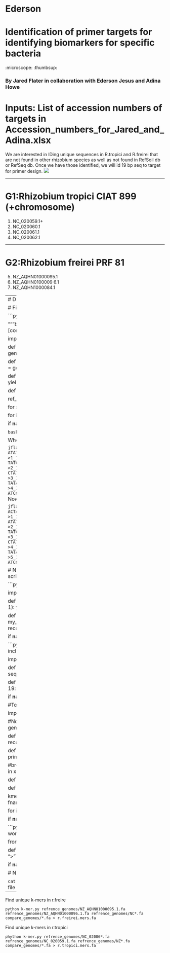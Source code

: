 # Ederson
# Identification of primer targets for identifying biomarkers for specific bacteria

:microscope: :thumbsup:

###  By Jared Flater in collaboration with Ederson Jesus and Adina Howe

# Inputs: List of accession numbers of targets in Accession_numbers_for_Jared_and_Adina.xlsx
We are interested in IDing unique sequences in R.tropici and R.freirei that are not found in other rhizobium species as well as not found in RefSoil db or RefSeq db. Once we have those identified, we will id 19 bp seq to target for primer design. 
![](Images/ideas.jpg)

----

# G1:Rhizobium tropici CIAT 899 (+chromosome) 
1. NC_020059.1+
2. NC_020060.1
3. NC_020061.1
4. NC_020062.1

----

# G2:Rhizobium freirei PRF 81
5. NZ_AQHN01000095.1
6. NZ_AQHN0100009 6.1
7. NZ_AQHN1000084.1 

----
#  Download RefSoilpython k-mer.py from https://figshare.com/articles/RefSoil_Database

#  First script in k-mer proce1ss:

```python

"""breaks up a sequence from a .fa file into kmerlength, and compares to kmers from other genomes"""
#python k-mer.py [reference1.fa] [comparison1.fa] [comparison.fa] [comparison3.fa] > filename.fa

import sys
import screed

def consume_genome(fname):
    """reads through a .fa file, returning names and sequences"""
    genome = ''
    for i in fname:
        for record in screed.open(i):
            genome = genome + record.sequence
    return genome

def kmer_count(genomelookingin, kmerlength):
    """makes a dictionary of 150 bp kmers"""
    kmer150 = {}
    for i in range(len(genomelookingin)+1-kmerlength):
        kmer = genomelookingin[i:i+kmerlength]
        if kmer150.has_key(kmer):
            continue
        else:
            kmer150[kmer] = kmer150.get(kmer, 0)+1
    return kmer150

def rolling_window(seq, window_size):
    """rolling window slides along a sequence, showing only 150 bp at a time"""
    for i in xrange(len(seq) - window_size + 1):
        yield seq[i:i+window_size]


def main():
    """main for k-mer.py, find kmers in a .fa file."""
    fname = sys.argv[1:2]
    fname_compare = sys.argv[2:]


    ref_genome1 = consume_genome(fname)
    kmer_dict = kmer_count(ref_genome1, 150)
    ref_genome2 = consume_genome(fname_compare)

    for seq in rolling_window(ref_genome2, 150):
        if kmer_dict.has_key(seq):
            del kmer_dict[seq]

    for i, kmer in enumerate(kmer_dict.keys()):
        print ">" + str(i) + "_" + fname[0]
        print kmer

if __name__ == '__main__':
    main()
```

```
bash-3.2$ python Scripts/k_mer.py test/test_NC.fa test/test_NZ.fa test/test_compare.fa > 1_NC_kmer_test.fa
```
# For each file output looks like:
```
bash-3.2$ head 1_NC_kmer_test.fa 
>0_test/test_NC.fa
ACTATATCGTGGTTTGCACTGTGACGGGTTCGACGCAAGCCGGCATGGTCGTTGGTTTCGCCAAGGATGGACGACAGCGCAATGTGATCGGTATCGATGCTTCGGCAACCCCTCTCCAAGCCCAGTCGCAGGTGCTTAACATTGCCCGGC
>1_test/test_NC.fa
CCATCAGAACACGCGGCGTGATCTGCCAGGATACGCCCCATCTGTCCTTGCACCAGCCGCATTCGCTTTCCTGGCCGCCATTGCCGACAATGGCGTTCCAATAACGATCCGTCTCTTCCTGGTCCTCGGTGTAGATCTGAAACGAAAAGG
>2_test/test_NC.fa
ATACCAATAAGACTTTGAAAAAGCTGGCGGCCCGAGGGTTGCTCCTTTGGCAGGAGAGGGGCTGCGAGGTTCTGGATGGGAAGGGGCTTGCAGAACTTGCGGGCTGGGACGGTTTTGATTCGGGCAAGCGCCCCTTCATCTAGGCACTGC
>3_test/test_NC.fa
AAGGCAGGTAAAACGGGTGAAAGATTCCTGTCGATACTCATTGTCCTGCATAAAATCGACATTGCTGTCGTAGATCTCATATTTGAGGCGGTCTTCCACATATTCTTGCGGTCGAGATCGCTGCTGCTTTTGCATAGCAGTGAGCGGCCG
>4_test/test_NC.fa
TGCCGCATCGCCTCGATCGCCATGCAGCAGATGTCATTGCCGCGGCCAATGGTGAAGGTCAGGCCGTGGCCAGCAAGGCCCGGCTTGTCGGTGTCGAGGATGACATAAGCTGCCGAATAATCCGGATCCGGATTCATCGCATCCGAACCA
```
This generated a file that was over 1 gb in size, I wasn't really expecting a file this large, however, it may be possible. To test this, I made three files... one .fa file that contained the first 150bp kmer + 5bp of random. The second file is just a .fa with zzzzzzzzzzzzz filling it...the final is a .fa with the same first 150 bp as the first file. 

When we compare 155pb_test.fa to 155zbp_test.fa and 150bp_test.fa, we should get 5 kmers:

```
jflater-air:test jaredflater$ python ../Scripts/k_mer.py 155pb_test.fa 155zbp_test.fa 150bp_test.fa
>0_155pb_test.fa
ATATCGTGGTTTGCACTGTGACGGGTTCGACGCAAGCCGGCATGGTCGTTGGTTTCGCCAAGGATGGACGACAGCGCAATGTGATCGGTATCGATGCTTCGGCAACCCCTCTCCAAGCCCAGTCGCAGGTGCTTAACATTGCCCGGCGGT
>1_155pb_test.fa
TATCGTGGTTTGCACTGTGACGGGTTCGACGCAAGCCGGCATGGTCGTTGGTTTCGCCAAGGATGGACGACAGCGCAATGTGATCGGTATCGATGCTTCGGCAACCCCTCTCCAAGCCCAGTCGCAGGTGCTTAACATTGCCCGGCGGTT
>2_155pb_test.fa
CTATATCGTGGTTTGCACTGTGACGGGTTCGACGCAAGCCGGCATGGTCGTTGGTTTCGCCAAGGATGGACGACAGCGCAATGTGATCGGTATCGATGCTTCGGCAACCCCTCTCCAAGCCCAGTCGCAGGTGCTTAACATTGCCCGGCG
>3_155pb_test.fa
TATATCGTGGTTTGCACTGTGACGGGTTCGACGCAAGCCGGCATGGTCGTTGGTTTCGCCAAGGATGGACGACAGCGCAATGTGATCGGTATCGATGCTTCGGCAACCCCTCTCCAAGCCCAGTCGCAGGTGCTTAACATTGCCCGGCGG
>4_155pb_test.fa
ATCGTGGTTTGCACTGTGACGGGTTCGACGCAAGCCGGCATGGTCGTTGGTTTCGCCAAGGATGGACGACAGCGCAATGTGATCGGTATCGATGCTTCGGCAACCCCTCTCCAAGCCCAGTCGCAGGTGCTTAACATTGCCCGGCGGTTC
```
Now, if we make the same comparison, less the final 150bp_test.fa file, we should have 6 kmers returned:

```
jflater-air:test jaredflater$ python ../Scripts/k_mer.py 155pb_test.fa 155zbp_test.fa
>0_155pb_test.fa
ACTATATCGTGGTTTGCACTGTGACGGGTTCGACGCAAGCCGGCATGGTCGTTGGTTTCGCCAAGGATGGACGACAGCGCAATGTGATCGGTATCGATGCTTCGGCAACCCCTCTCCAAGCCCAGTCGCAGGTGCTTAACATTGCCCGGC
>1_155pb_test.fa
ATATCGTGGTTTGCACTGTGACGGGTTCGACGCAAGCCGGCATGGTCGTTGGTTTCGCCAAGGATGGACGACAGCGCAATGTGATCGGTATCGATGCTTCGGCAACCCCTCTCCAAGCCCAGTCGCAGGTGCTTAACATTGCCCGGCGGT
>2_155pb_test.fa
TATCGTGGTTTGCACTGTGACGGGTTCGACGCAAGCCGGCATGGTCGTTGGTTTCGCCAAGGATGGACGACAGCGCAATGTGATCGGTATCGATGCTTCGGCAACCCCTCTCCAAGCCCAGTCGCAGGTGCTTAACATTGCCCGGCGGTT
>3_155pb_test.fa
CTATATCGTGGTTTGCACTGTGACGGGTTCGACGCAAGCCGGCATGGTCGTTGGTTTCGCCAAGGATGGACGACAGCGCAATGTGATCGGTATCGATGCTTCGGCAACCCCTCTCCAAGCCCAGTCGCAGGTGCTTAACATTGCCCGGCG
>4_155pb_test.fa
TATATCGTGGTTTGCACTGTGACGGGTTCGACGCAAGCCGGCATGGTCGTTGGTTTCGCCAAGGATGGACGACAGCGCAATGTGATCGGTATCGATGCTTCGGCAACCCCTCTCCAAGCCCAGTCGCAGGTGCTTAACATTGCCCGGCGG
>5_155pb_test.fa
ATCGTGGTTTGCACTGTGACGGGTTCGACGCAAGCCGGCATGGTCGTTGGTTTCGCCAAGGATGGACGACAGCGCAATGTGATCGGTATCGATGCTTCGGCAACCCCTCTCCAAGCCCAGTCGCAGGTGCTTAACATTGCCCGGCGGTTC
```

# Now we will move onto the second script in the process, identifying potential primers for each kmer, ensuring that each primer is only present in one gene.  This scripts input is the k-mers unique to each genome and output is the potential primers at each end of kmer:

```python
"""Takes in kmers and removes the front and back 19 bp"""
#python pri-mer.py

import sys
import screed

def rolling_window(seq, window_size):
    """rolling window slides along a sequence, in this case showing 19 bp at a time"""
    for i in xrange(len(seq) - window_size + 1):
        yield seq[i:i+window_size]

def main():
    """main for k-mer.py, find kmers in a .fa file."""
    #reading in your kmer file
    for record in screed.open(sys.argv[1]):
        my_seq = record.sequence
    #print my_seq
        for i, seq in enumerate(rolling_window(my_seq, 19)):
            if i == 0:
                print ">" + str(i) + "_" + record.name + "_forward"
                print seq
            if i == 131:
                print ">" + str(i) + "_" + record.name + "_reverse"
                print seq

if __name__ == '__main__':
    main()
```
# Run it like this: 
```
jflater-air:test jaredflater$ python ../Scripts/pri_mer.py 150_kmer_test.fa > 150_primer_test.fa
```
# This is the output from pri_mer.py on 150_kmer_test.fa
```
jflater-air:test jaredflater$ cat 150_primer_test.fa
>0_0_155pb_test.fa_forward
ACTATATCGTGGTTTGCAC
>131_0_155pb_test.fa_reverse
GTGCTTAACATTGCCCGGC
>0_1_155pb_test.fa_forward
ATATCGTGGTTTGCACTGT
>131_1_155pb_test.fa_reverse
CTTAACATTGCCCGGCGGT
>0_2_155pb_test.fa_forward
TATCGTGGTTTGCACTGTG
>131_2_155pb_test.fa_reverse
TTAACATTGCCCGGCGGTT
>0_3_155pb_test.fa_forward
CTATATCGTGGTTTGCACT
>131_3_155pb_test.fa_reverse
TGCTTAACATTGCCCGGCG
>0_4_155pb_test.fa_forward
TATATCGTGGTTTGCACTG
>131_4_155pb_test.fa_reverse
GCTTAACATTGCCCGGCGG
>0_5_155pb_test.fa_forward
ATCGTGGTTTGCACTGTGA
>131_5_155pb_test.fa_reverse
TAACATTGCCCGGCGGTTC
```
# Now we need to get the "body" out of each k-mer (the middle is 112 bp, 150 total bp minus the two 19 bp ends)
# For this, use body.py

```python
"""use this to feed the body (150-(19*2))bp into a body.fa. We need to make sure no primers match any portion of the k-mer. In addtion, we also include this with all other .fa files we are comparing to"""
#python body.py

import sys
import screed

def rolling_window(seq, window_size):
    """Breaks down a sequence input into corresponding k-mers"""
    for i in xrange(len(seq) - window_size + 1):
        yield seq[i:i+window_size]

def main():
    """main for body.py"""
    for record in screed.open(sys.argv[1]):
        my_seq = record.sequence
        for i, seq in enumerate(rolling_window(my_seq, 112)):
            if i == 19:
                print ">" + str(i) + "_" + record.name
                print seq

if __name__ == '__main__':
    main()
```
Run body.py:
```
jflater-air:test jaredflater$ python ../Scripts/body.py 150_kmer_test.py > body_test.fa
```
# This is what the output of body.py looks like:
```
jflater-air:test jaredflater$ cat body_test.fa
>19_0_155pb_test.fa
TGTGACGGGTTCGACGCAAGCCGGCATGGTCGTTGGTTTCGCCAAGGATGGACGACAGCGCAATGTGATCGGTATCGATGCTTCGGCAACCCCTCTCCAAGCCCAGTCGCAG
>19_1_155pb_test.fa
GACGGGTTCGACGCAAGCCGGCATGGTCGTTGGTTTCGCCAAGGATGGACGACAGCGCAATGTGATCGGTATCGATGCTTCGGCAACCCCTCTCCAAGCCCAGTCGCAGGTG
>19_2_155pb_test.fa
ACGGGTTCGACGCAAGCCGGCATGGTCGTTGGTTTCGCCAAGGATGGACGACAGCGCAATGTGATCGGTATCGATGCTTCGGCAACCCCTCTCCAAGCCCAGTCGCAGGTGC
>19_3_155pb_test.fa
GTGACGGGTTCGACGCAAGCCGGCATGGTCGTTGGTTTCGCCAAGGATGGACGACAGCGCAATGTGATCGGTATCGATGCTTCGGCAACCCCTCTCCAAGCCCAGTCGCAGG
>19_4_155pb_test.fa
TGACGGGTTCGACGCAAGCCGGCATGGTCGTTGGTTTCGCCAAGGATGGACGACAGCGCAATGTGATCGGTATCGATGCTTCGGCAACCCCTCTCCAAGCCCAGTCGCAGGT
>19_5_155pb_test.fa
CGGGTTCGACGCAAGCCGGCATGGTCGTTGGTTTCGCCAAGGATGGACGACAGCGCAATGTGATCGGTATCGATGCTTCGGCAACCCCTCTCCAAGCCCAGTCGCAGGTGCT
```
# if we paste the k-mer, primer, and body into text edit, we can see that everything lines up how would like it to :
```
>0_155pb_test.fa
ACTATATCGTGGTTTGCACTGTGACGGGTTCGACGCAAGCCGGCATGGTCGTTGGTTTCGCCAAGGATGGACGACAGCGCAATGTGATCGGTATCGATGCTTCGGCAACCCCTCTCCAAGCCCAGTCGCAGGTGCTTAACATTGCCCGGC
>0_0_155pb_test.fa_forward                                                                                                >131_0_155pb_test.fa_reverse
ACTATATCGTGGTTTGCAC                                                                                                                GTGCTTAACATTGCCCGGC
>19_0_155pb_test.fa
                   TGTGACGGGTTCGACGCAAGCCGGCATGGTCGTTGGTTTCGCCAAGGATGGACGACAGCGCAATGTGATCGGTATCGATGCTTCGGCAACCCCTCTCCAAGCCCAGTCGCAG
```
## Work on validating the primers:
```
bash-3.2$ python ../Scripts/primer_validate.py 150_primer_test.py test_compare.fa > validated_primers.fa
```
```python
"""similar to k_mer.py, but for primers from those kmers"""
#python primer_validate.py [primer.fa] [comparison1.fa] [comparison.fa] [comparison3.fa] > name.fa

#To take in primers forward and back
#And validate them by making sure only appear in genome of interest

import sys
import screed

#Not sure on this script, needs testing, was formated from k_mer.py
def consume_genome(fname):
    """reads through a .fa file, returning names and sequences"""
    genome = ''
    for i in fname:
        for record in screed.open(i):
            genome = genome + record.sequence
    return genome

def make_kmer_dict(fname):
    """making an object with names and sequences of a .fa"""
    for i in fname:
        for record in screed.open(i):
            print record.name
            print record.sequence

def kmer_count(kmerlookingin, primerlength):
    """makes dictionary of primers"""
    primer19 = {}
    print kmerlookingin
    for i in range(len(kmerlookingin)+1-primerlength):
        kmer = kmerlookingin[i:i+primerlength]
        if primer19.has_key(kmer):
            continue
        else:
            primer19[kmer] = 1
    return primer19

#breaks a sequence into its respective k-mers
def rolling_window(seq, window_size):
    """rolling window slides along a sequence, showing 19 bp at a time"""
    for i in xrange(len(seq) - window_size + 1):
        yield seq[i:i+window_size]

def make_primer_dict(fname):
    """primer dict function"""
    i = {}
    for i in fname:
        for record in screed.open(i):
            i[record.sequence] = record.name
    return i

def main():
    """main for primer validation"""
    fname = sys.argv[1:2]
    fname_compare = sys.argv[2:]

    kmer_dict = make_primer_dict(fname)
    #kmer_dict is a dictionary of all 19-mers in fnames
    ref_genome2 = consume_genome(fname_compare)
    #breakdown fname_compare into 19-mers
    for seq in rolling_window(ref_genome2, 19):
        if kmer_dict.has_key(seq):
            del kmer_dict[seq]

    for i, kmer in enumerate(kmer_dict.keys()):
        print ">" + str(i) + "_" + kmer_dict[kmer]
        print kmer

if __name__ == '__main__':
    main()
```
# 6/15/2017 output:
```
bash-3.2$ tail validated_primers.faclear 
>203_150_primer_test.py
TCTTAACATTGCCCGGCGG
>204_150_primer_test.py
ATATCGTGGTTTGCACTGT
>205_150_primer_test.py
GCACTGGCTTAACATTGCC
>206_150_primer_test.py
ATTGCCCGGCGGTTATCGT
>207_150_primer_test.py
CTTGCTTAACATTGCCCGG
bash-3.2$ head validated_primers.faclear                                                 
0_0_155pb_test.fa_forward
ACTATATCGTGGTTTGCAC
131_0_155pb_test.fa_reverse
GTGCTTAACATTGCCCGGC
0_1_155pb_test.fa_forward
ATATCGTGGTTTGCACTGT
131_1_155pb_test.fa_reverse
CTTAACATTGCCCGGCGGT
0_2_155pb_test.fa_forward
TATCGTGGTTTGCACTGTG
```
# Work on complement for each primer:

```python
"""Find reverse complement of reverse primer, print forward primer"""
# Input file should be in .fa format, with both forward and reverse primer
# the word "reverse" in record.name of each reverse primer
# Make sure we do the reverse complement of the forward primers too
import sys
import screed

from Bio.Seq import Seq

def main():
    """this is the main, see above"""
    for record in screed.open(sys.argv[1]):
        seq = record.sequence
        my_seq = Seq(seq)
        if "reverse" in record.name:
            print ">" + record.name + "_complement"
            print my_seq.reverse_complement()
        else:
            print ">" + record.name
            print my_seq

if __name__ == '__main__':
    main()
```
##  Run subset fasta.py on all files in "full genomes" and "master genomes"
```
for file in compare_genomes/*.fa; do python subset_fasta.py $file >> Ederson-hpc/test/test_compare_genomes.fa; done
```
make sure file is empty or does not exist when running above ^
# Handy script to return odd lines in a file:
```
sed -n 1~2p file
```
This will start at line 1 and print every 2 lines, odd ones. If this were a fasta file, it would only print the carrot lines!
```
[flaterj1@dev-intel14 test]$ sed -n 1~2p test_compare.fa 
[flaterj1@dev-intel14 test]$ head test_compare.fa
>NC_004041.2 Rhizobium etli CFN 42 plasmid symbiotic plasmid p42d, complete sequence
>NC_007761.1 Rhizobium etli CFN 42, complete genome
>NC_007762.1 Rhizobium etli CFN 42 plasmid p42a, complete sequence
>NC_007763.1 Rhizobium etli CFN 42 plasmid p42b, complete sequence
>NC_007764.1 Rhizobium etli CFN 42 plasmid p42c, complete sequence
>NC_007765.1 Rhizobium etli CFN 42 plasmid p42e, complete sequence
>NC_007766.1 Rhizobium etli CFN 42 plasmid p42f, complete sequence
>NC_008378.1 Rhizobium leguminosarum bv. viciae plasmid pRL12 complete genome, strain 3841
>NC_008379.1 Rhizobium leguminosarum bv. viciae plasmid pRL9 complete genome, strain 3841
>NC_008380.1 Rhizobium leguminosarum bv. viciae chromosome complete genome, strain 3841
```

# Need to investigate how to test a primer for it's reverse compliment

```
cat input.fa | while read L; do echo $L; read L; echo "$L" | rev | tr "ATGC" "TACG" ; done
```
# I seems that for this to work on a file with multiple lines, the .fa file should first be linearized:
```
awk '/^>/ {printf("%s%s\t",(N>0?"\n":""),$0);N++;next;} {printf("%s",$0);} END {printf("\n");}' < input.fa
```
## To remove large files stuck in the commit history of git:
```
git filter-branch --index-filter 'git rm -r --cached --ignore-unmatch <file/dir>' HEAD
```
# Run a qsub:
```
$ qsub mysub.qsub 
```
# Example shell commands and file names for first script:
----
Find unique k-mers in r.freire
```
python k-mer.py refrence_genomes/NZ_AQHN01000095.1.fa refrence_genomes/NZ_AQHN01000096.1.fa refrence_genomes/NC*.fa compare_genomes/*.fa > r.freirei.mers.fa
```
Find unique k-mers in r.tropici
```
phython k-mer.py refrence_genomes/NC_02006*.fa refrence_genomes/NC_020059.1.fa refrence_genomes/NZ*.fa compare_genomes/*.fa > r.tropici.mers.fa
```
